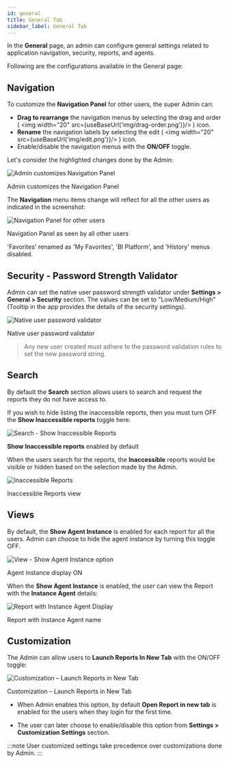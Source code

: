 ```yaml
---
id: general 
title: General Tab
sidebar_label: General Tab
---
```



In the **General** page, an admin can configure general settings related to application navigation, security, reports, and agents.

Following are the configurations available in the General page:

## Navigation

To customize the **Navigation Panel** for other users, the super Admin can:

- **Drag to rearrange** the navigation menus by selecting the drag and order ( <img width="20" src={useBaseUrl('img/drag-order.png')}/> ) icon.
- **Rename** the navigation labels by selecting the edit ( <img width="20" src={useBaseUrl('img/edit.png')}/> ) icon.
- Enable/disable the navigation menus with the **ON/OFF** toggle.

Let's consider the highlighted changes done by the Admin:

  <div class="center">
    <Zoom>
      <img alt="Admin customizes Navigation Panel" src={useBaseUrl('doc-images/admin-guide/navpanel-customized.png')}/>
    </Zoom>
    <p>Admin customizes the Navigation Panel</p>
  </div>

The **Navigation** menu items change will reflect for all the other users as indicated in the screenshot:

  <div class="center">
    <Zoom>
      <img alt="Navigation Panel for other users" src={useBaseUrl('doc-images/admin-guide/navpanel-users.png')}/>
    </Zoom>
    <p>Navigation Panel as seen by all other users</p>
  </div>

'Favorites' renamed as 'My Favorites', 'BI Platform', and 'History' menus disabled.

## Security - Password Strength Validator

Admin can set the native user password strength validator under **Settings > General > Security** section.
The values can be set to "Low/Medium/High" (Tooltip in the app provides the details of the security settings).

  <div class="center">
    <Zoom>
      <img alt="Native user password validator" src={useBaseUrl('doc-images/admin-guide/settings/passwd-strength.png')}/>
    </Zoom>
    <p>Native user password validator</p>
  </div>

> Any new user created must adhere to the password validation rules to set the new password string.

## Search

By default the **Search** section allows users to search and request the reports they do not have access to.

If you wish to hide listing the inaccessible reports, then you must turn OFF the **Show Inaccessible reports** toggle here.

  <div class="center">
    <Zoom>
      <img alt="Search - Show Inaccessible Reports" src={useBaseUrl('doc-images/admin-guide/settings/enable-inaccessible-reports.png')}/>
    </Zoom>
    <p><b>Show Inaccessible reports</b> enabled by default</p>
  </div>

When the users search for the reports, the **Inaccessible** reports would be visible or hidden based on the selection made by the Admin.

  <div class="center">
    <Zoom>
      <img alt="Inaccessible Reports" src={useBaseUrl('doc-images/admin-guide/settings/inaccessible-reports.png')}/>
    </Zoom>
    <p>Inaccessible Reports view</p>
  </div>

## Views

By default, the **Show Agent Instance** is enabled for each report for all the users.
Admin can choose to hide the agent instance by turning this toggle OFF.

  <div class="center">
    <Zoom>
      <img alt="View - Show Agent Instance option" src={useBaseUrl('doc-images/admin-guide/settings/general-settings-views.png')}/>
    </Zoom>
    <p>Agent Instance display ON</p>
  </div>

When the **Show Agent Instance** is enabled, the *user* can view the Report with the **Instance Agent** details:

  <div class="center">
    <Zoom>
      <img alt="Report with Instance Agent Display" src={useBaseUrl('doc-images/admin-guide/settings/view-instance-name.png')}/>
    </Zoom>
    <p>Report with Instance Agent name</p>
  </div>

## Customization

The Admin can allow users to **Launch Reports In New Tab** with the ON/OFF toggle:

  <div class="center">
    <Zoom>
      <img alt="Customization – Launch Reports in New Tab" src={useBaseUrl('doc-images/admin-guide/settings/settings-customization.png')}/>
    </Zoom>
    <p>Customization – Launch Reports in New Tab</p>
  </div>

- When Admin enables this option, by default **Open Report in new tab** is enabled for the users when they login for the first time.

- The user can later choose to enable/disable this option from **Settings > Customization Settings** section.

:::note
User customized settings take precedence over customizations done by Admin.
:::
